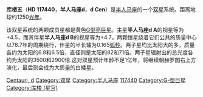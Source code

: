 {{For|'''半人马座D'''|库楼九}}

{{Starbox begin |
| name=半人马座d A/B
}}
{{Starbox observe
| epoch=[[J2000.0|J2000.0]]
| constell=[[半人马座|半人马座]]
| 星官=[[:Category:库楼_(星官)|库楼]] （[[角宿|角宿]]）
| ra=13<sup>h</sup>31<sup>m</sup>02.7<sup>s</sup>
| dec=−39°24′27″
| appmag_v=+4.5/+4.7
}}
{{Starbox character
| class=G8II/G9II
| b-v=+1.17
| u-b=+1.03
| variable=none
}}
{{Starbox astrometry
| radial_v=−2
| prop_mo_ra=−15.65
| prop_mo_dec=−11.25
| absmag_v=−3.4/−3.2
| parallax=2.60
| p_error=0.75
| dist_ly=1250
| dist_pc=380
}}
{{Starbox catalog
| names=[[Harvard_Revised_catalogue|HR]] 5089, [[Henry_Draper_Catalogue|HD]] 117440, [[Cordoba_Durchmusterung|CD]]−38°8592, [[Hipparcos_catalogue|HIP]] 65936, [[Smithsonian_Astrophysical_Observatory_catalogue|SAO]] 204545, GC 18254, CCDM J13310-3924}}
{{Starbox reference
| Simbad=HD+117440
}}
{{Starbox end}}

'''库楼五'''（'''HD 117440'''，'''半人马座d'''，'''d Cen'''）是[[半人马座|半人马座]]的一个[[双星|双星]]系统。距离地球约1250[[光年|光年]]。

该双星系统的两颗成员星都是黄色[[恒星分类|G型]][[亮巨星|亮巨星]]。主星'''半人马座d A'''的视星等为+4.5，而其伴星'''半人马座d B'''的视星等为+4.7。两颗恒星绕着它们公共的质量中心以78.7年的周期绕行，伴星的半长轴为0.165[[弧秒|弧秒]]。两子星均比太阳大的多，质量各约为太阳的6.8和6.5倍，直径则是太阳的82和71倍。两子星辐射出的总光度各约为太阳的3500和2900倍.这对双星预计年龄不足1亿年，将继续朝赫罗图右上方演化，最后则会成为大质量的白矮星。

{{Stars of Centaurus}}
{{星官|库楼|10|1}}

{{DEFAULTSORT:Hd 117440}}
[[Category:拜耳天体|Centauri, d]]
[[Category:双星|Category:双星]]
[[Category:半人马座|Category:半人马座]]
[[Category:HD和HDE天體|117440]]
[[Category:G-型巨星|Category:G-型巨星]]
[[Category:库楼_(星官)|Category:库楼 (星官)]]

{{Multi-star-stub}}